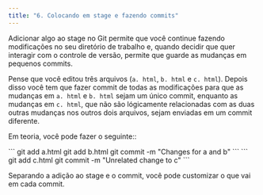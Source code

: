 ```yaml
---
title: "6. Colocando em stage e fazendo commits"
---
```


Adicionar algo ao stage no Git permite que você continue fazendo modificações no seu diretório de trabalho e, quando decidir que quer interagir com o controle de versão, permite que guarde as mudanças em pequenos commits.

Pense que você editou três arquivos (`a. html`, `b. html` e `c. html`). Depois disso você tem que fazer commit de todas as modificações para que as mudanças em `a. html` e `b. html` sejam um único commit, enquanto as mudanças em `c. html`, que não são lógicamente relacionadas com as duas outras mudanças nos outros dois arquivos, sejam enviadas em um commit diferente.

Em teoria, você pode fazer o seguinte::

<Run no_title={true}>
```
git add a.html
git add b.html
git commit -m "Changes for a and b"
```
</Run>

<Run no_title={true}>
```
git add c.html
git commit -m "Unrelated change to c"
```
</Run>

Separando a adição ao stage e o commit, você pode customizar o que vai em cada commit.
